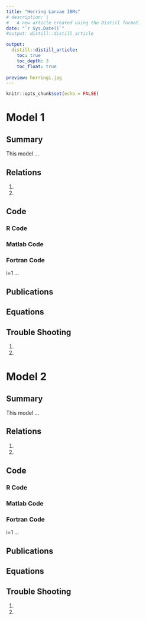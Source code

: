 ```yaml
---
title: "Herring Larvae IBMs"
# description: |
#   A new article created using the Distill format.
date: "`r Sys.Date()`"
#output: distill::distill_article

output:
  distill::distill_article:
    toc: true
    toc_depth: 3
    toc_float: true
    
preview: herring1.jpg
---
```



```r
knitr::opts_chunk$set(echo = FALSE)
```


# Model 1 

## Summary

This model ...

## Relations

1)
2)

## Code

### R Code

### Matlab Code

### Fortran Code
i=1
...

## Publications

## Equations

## Trouble Shooting

1)
2)

# Model 2

## Summary

This model ...

## Relations

1)
2)

## Code

### R Code

### Matlab Code

### Fortran Code
i=1
...

## Publications

## Equations

## Trouble Shooting

1)
2)
